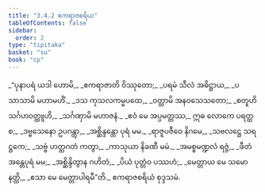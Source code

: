 ```yaml
---
title: "3.4.2 ဧကရာဇစရိယ"
tableOfContents: false
sidebar:
  order: 2
type: "tipitaka"
basket: "su"
book: "cp"
---
```



<DynamicBreadcrumb />

<Division number="114" book="cp">

<Paragraph number="395" type="verses" book="cp">
_“ပုနာပရံ ယဒါ ဟောမိ,_  
_ဧကရာဇာတိ ဝိဿုတော;_  
_ပရမံ သီလံ အဓိဋ္ဌာယ,_  
_ပသာသာမိ မဟာမဟိံ._  

</Paragraph>

</Division>
<Division number="115" book="cp">

<Paragraph number="396" type="verses" book="cp">
_ဒသ ကုသလကမ္မပထေ,_  
_ဝတ္တာမိ အနဝသေသတော;_  
_စတူဟိ သင်္ဂဟဝတ္ထူဟိ,_  
_သင်္ဂဏှာမိ မဟာဇနံ._  

</Paragraph>

</Division>
<Division number="116" book="cp">

<Paragraph number="397" type="verses" book="cp">
_ဧဝံ မေ အပ္ပမတ္တဿ,_  
ဣဓ လောကေ ပရတ္ထ စ;_  
_ဒဗ္ဗသေနော ဥပဂန္တွာ,_  
_အစ္ဆိန္ဒန္တော ပုရံ မမ._  

</Paragraph>

</Division>
<Division number="117" book="cp">

<Paragraph number="398" type="verses" book="cp">
_ရာဇူပဇီဝေ နိဂမေ,_  
_သဗလဋ္ဌေ သရဋ္ဌကေ;_  
_သဗ္ဗံ ဟတ္ထဂတံ ကတွာ,_  
_ကာသုယာ နိခဏီ မမံ._  

</Paragraph>

</Division>
<Division number="118" book="cp">

<Paragraph number="399" type="verses" book="cp">
_အမစ္စမဏ္ဍလံ ရဇ္ဇံ,_  
_ဖီတံ အန္တေပုရံ မမ;_  
_အစ္ဆိန္ဒိတွာန ဂဟိတံ,_  
_ပိယံ ပုတ္တံဝ ပဿဟံ;_  
_မေတ္တာယ မေ သမော နတ္ထိ,_  
_ဧသာ မေ မေတ္တာပါရမီ”တိ._  


</Paragraph>
</Division>

<Paragraph number="400" type="center" book="cp">
ဧကရာဇစရိယံ စုဒ္ဒသမံ.
</Paragraph>